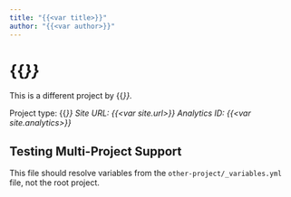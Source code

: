 ```yaml
---
title: "{{<var title>}}"
author: "{{<var author>}}"
---
```


# {{<var title>}}

This is a different project by {{<var author>}}.

Project type: {{<var type>}}
Site URL: {{<var site.url>}}
Analytics ID: {{<var site.analytics>}}

## Testing Multi-Project Support

This file should resolve variables from the `other-project/_variables.yml` file, not the root project.